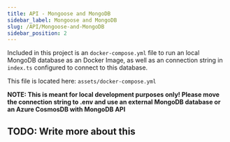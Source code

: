 ```yaml
---
title: API - Mongoose and MongoDB
sidebar_label: Mongoose and MongoDB
slug: /API/Mongoose-and-MongoDB
sidebar_position: 2
---
```


Included in this project is an `docker-compose.yml` file to run an local MongoDB database as an Docker Image, as well as an connection string in `index.ts` configured to connect to this database.

This file is located here: `assets/docker-compose.yml`

**NOTE: This is meant for local development purposes only! Please move the connection string to .env and use an external MongoDB database or an Azure CosmosDB with MongoDB API**

## TODO: Write more about this